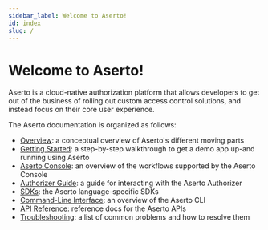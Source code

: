 ```yaml
---
sidebar_label: Welcome to Aserto!
id: index
slug: /
---
```


# Welcome to Aserto!

Aserto is a cloud-native authorization platform that allows developers to get out of the business of
rolling out custom access control solutions, and instead focus on their core user experience.

The Aserto documentation is organized as follows:

- [Overview](overview/introduction): a conceptual overview of Aserto's different moving parts
- [Getting Started](getting-started/quickstart): a step-by-step walkthrough to get a demo app up-and running using Aserto
- [Aserto Console](aserto-console/introduction): an overview of the workflows supported by the Aserto Console
- [Authorizer Guide](authorizer-guide/overview): a guide for interacting with the Aserto Authorizer
- [SDKs](software-development-kits/overview): the Aserto language-specific SDKs
- [Command-Line Interface](command-line-interface/introduction): an overview of the Aserto CLI
- [API Reference](https://aserto.readme.io/reference): reference docs for the Aserto APIs
- [Troubleshooting](troubleshooting/toc): a list of common problems and how to resolve them
